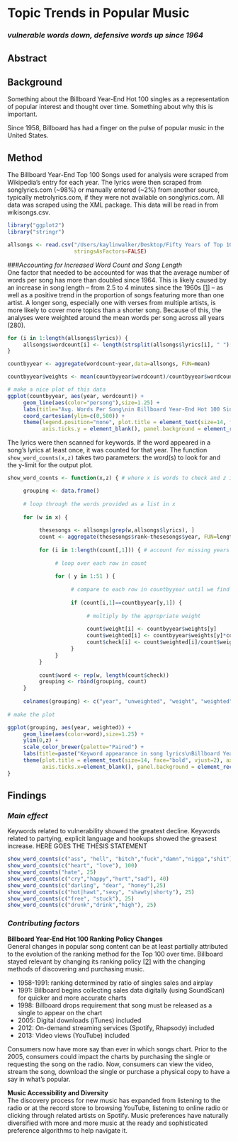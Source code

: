 # Topic Trends in Popular Music
### *vulnerable words down, defensive words up since 1964*

## Abstract

## Background

Something about the Billboard Year-End Hot 100 singles as a representation of popular interest and thought over time. Something about why this is important.

Since 1958, Billboard has had a finger on the pulse of popular music in the United States. 

## Method

The Billboard Year-End Top 100 Songs used for analysis were scraped from Wikipedia’s entry for each year. The lyrics were then scraped from songlyrics.com (~98%) or manually entered (~2%) from another source, typically metrolyrics.com, if they were not available on songlyrics.com. All data was scraped using the XML package. This data will be read in from wikisongs.csv.

```r
library("ggplot2")
library("stringr")

allsongs <- read.csv("/Users/kaylinwalker/Desktop/Fifty Years of Top 100 Singles Song Lyrics/wikisongs.csv", 
                     stringsAsFactors=FALSE) 
```

###*Accounting for Increased Word Count and Song Length*  
One factor that needed to be accounted for was that the average number of words per song has more than doubled since 1964. This is likely caused by an increase in song length – from 2.5 to 4 minutes since the 1960s [[1]](http://www.wired.com/2014/07/why-are-songs-on-the-radio-about-the-same-length/) – as well as a positive trend in the proportion of songs featuring more than one artist. A longer song, especially one with verses from multiple artists, is more likely to cover more topics than a shorter song. Because of this, the analyses were weighted around the mean words per song across all years (280). 

```r
for (i in 1:length(allsongs$lyrics)) { 
     allsongs$wordcount[i] <- length(strsplit(allsongs$lyrics[i], " ")[[1]])
}

countbyyear <- aggregate(wordcount~year,data=allsongs, FUN=mean) 

countbyyear$weights <- mean(countbyyear$wordcount)/countbyyear$wordcount

# make a nice plot of this data
ggplot(countbyyear, aes(year, wordcount)) + 
     geom_line(aes(color="persong"),size=1.25) + 
     labs(title="Avg. Words Per Song\nin Billboard Year-End Hot 100 Singles\n1964-2014", x="",y="") + 
     coord_cartesian(ylim=c(0,500)) + 
     theme(legend.position="none", plot.title = element_text(size=14, face="bold", vjust=2), 
           axis.ticks.y = element_blank(), panel.background = element_rect(fill = 'white'))
```

The lyrics were then scanned for keywords. If the word appeared in a song’s lyrics at least once, it was counted for that year. The function `show_word_counts(x,z)` takes two parameters: the word(s) to look for and the y-limit for the output plot.

```r
show_word_counts <- function(x,z) { # where x is words to check and z is the y-lim value

     grouping <- data.frame() 
     
     # loop through the words provided as a list in x
     
     for (w in x) { 
          
          thesesongs <- allsongs[grep(w,allsongs$lyrics), ] 
          count <- aggregate(thesesongs$rank~thesesongs$year, FUN=length)      
          
          for (i in 1:length(count[,1])) { # account for missing years with a loop
               
               # loop over each row in count
               
               for ( y in 1:51 ) { 
                    
                    # compare to each row in countbyyear until we find the right year
                    
                    if (count[i,1]==countbyyear[y,1]) { 
                         
                         # multiply by the appropriate weight
                         
                         count$weight[i] <- countbyyear$weights[y]
                         count$weighted[i] <- countbyyear$weights[y]*count[i,2]
                         count$check[i] <- count$weighted[i]/count$weight[i]
                    } 
               }
          }
          
          count$word <- rep(w, length(count$check))
          grouping <- rbind(grouping, count)
     }
     
     colnames(grouping) <- c("year", "unweighted", "weight", "weighted", "check", "word")
     
# make the plot

ggplot(grouping, aes(year, weighted)) + 
     geom_line(aes(color=word),size=1.25) + 
     ylim(0,z) + 
     scale_color_brewer(palette="Paired") + 
     labs(title=paste("Keyword appearance in song lyrics\nBillboard Year-End Hot 100 Singles 1964-2014"), x="", y="") + 
     theme(plot.title = element_text(size=14, face="bold", vjust=2), axis.ticks.y = element_blank(), 
           axis.ticks.x=element_blank(), panel.background = element_rect(fill = 'white')) 
}
```

## Findings
### *Main effect*

Keywords related to vulnerability showed the greatest decline. Keywords related to partying, explicit language and hookups showed the greasest increase. HERE GOES THE THESIS STATEMENT

```r
show_word_counts(c("ass", "hell", "bitch","fuck","damn","nigga","shit"), 25)
show_word_counts(c("heart", "love"), 100)
show_word_counts("hate", 25)
show_word_counts(c("cry","happy","hurt","sad"), 40)
show_word_counts(c("darling", "dear", "honey"),25)
show_word_counts(c("hot|hawt","sexy", "shawty|shorty"), 25)
show_word_counts(c("free", "stuck"), 25)
show_word_counts(c("drunk","drink","high"), 25)
```

### *Contributing factors*
**Billboard Year-End Hot 100 Ranking Policy Changes**  
General changes in popular song content can be at least partially attributed to the evolution of the ranking method for the Top 100 over time. Billboard stayed relevant by changing its ranking policy [[2]](http://en.wikipedia.org/wiki/Billboard_Hot_100#Hot_100_policy_changes) with the changing methods of discovering and purchasing music.

- 1958-1991: ranking determined by ratio of singles sales and airplay
- 1991: Billboard begins collecting sales data digitally (using SoundScan) for quicker and more accurate charts
- 1998: Billboard drops requirement that song must be released as a single to appear on the chart
- 2005: Digital downloads (iTunes) included 
- 2012: On-demand streaming services (Spotify, Rhapsody) included 
- 2013: Video views (YouTube) included 

Consumers now have more say than ever in which songs chart. Prior to the 2005, consumers could impact the charts by purchasing the single or requesting the song on the radio. Now, consumers can view the video, stream the song, download the single or purchase a physical copy to have a say in what’s popular. 

**Music Accessibility and Diversity**  
The discovery process for new music has expanded from listening to the radio or at the record store to browsing YouTube, listening to online radio or clicking through related artists on Spotify. Music preferences have naturally diversified with more and more music at the ready and sophisticated preference algorithms to help navigate it.
